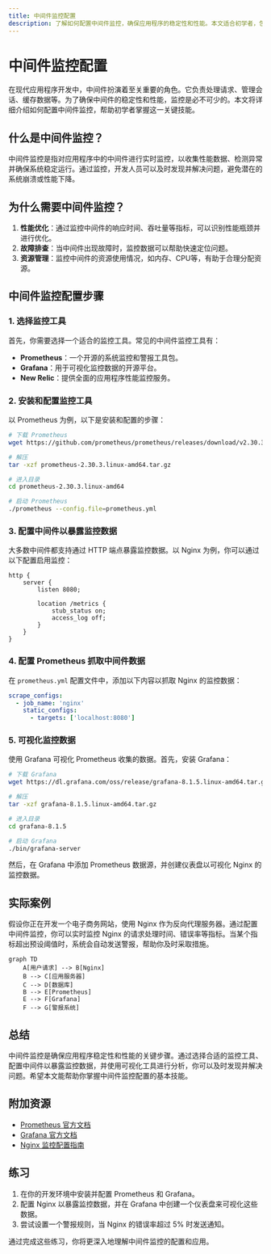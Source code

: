 ```yaml
---
title: 中间件监控配置
description: 了解如何配置中间件监控，确保应用程序的稳定性和性能。本文适合初学者，包含代码示例和实际案例。
---
```


# 中间件监控配置

在现代应用程序开发中，中间件扮演着至关重要的角色。它负责处理请求、管理会话、缓存数据等。为了确保中间件的稳定性和性能，监控是必不可少的。本文将详细介绍如何配置中间件监控，帮助初学者掌握这一关键技能。

## 什么是中间件监控？

中间件监控是指对应用程序中的中间件进行实时监控，以收集性能数据、检测异常并确保系统稳定运行。通过监控，开发人员可以及时发现并解决问题，避免潜在的系统崩溃或性能下降。

## 为什么需要中间件监控？

1. **性能优化**：通过监控中间件的响应时间、吞吐量等指标，可以识别性能瓶颈并进行优化。
2. **故障排查**：当中间件出现故障时，监控数据可以帮助快速定位问题。
3. **资源管理**：监控中间件的资源使用情况，如内存、CPU等，有助于合理分配资源。

## 中间件监控配置步骤

### 1. 选择监控工具

首先，你需要选择一个适合的监控工具。常见的中间件监控工具有：

- **Prometheus**：一个开源的系统监控和警报工具包。
- **Grafana**：用于可视化监控数据的开源平台。
- **New Relic**：提供全面的应用程序性能监控服务。

### 2. 安装和配置监控工具

以 Prometheus 为例，以下是安装和配置的步骤：

```bash
# 下载 Prometheus
wget https://github.com/prometheus/prometheus/releases/download/v2.30.3/prometheus-2.30.3.linux-amd64.tar.gz

# 解压
tar -xzf prometheus-2.30.3.linux-amd64.tar.gz

# 进入目录
cd prometheus-2.30.3.linux-amd64

# 启动 Prometheus
./prometheus --config.file=prometheus.yml
```

### 3. 配置中间件以暴露监控数据

大多数中间件都支持通过 HTTP 端点暴露监控数据。以 Nginx 为例，你可以通过以下配置启用监控：

```nginx
http {
    server {
        listen 8080;

        location /metrics {
            stub_status on;
            access_log off;
        }
    }
}
```

### 4. 配置 Prometheus 抓取中间件数据

在 `prometheus.yml` 配置文件中，添加以下内容以抓取 Nginx 的监控数据：

```yaml
scrape_configs:
  - job_name: 'nginx'
    static_configs:
      - targets: ['localhost:8080']
```

### 5. 可视化监控数据

使用 Grafana 可视化 Prometheus 收集的数据。首先，安装 Grafana：

```bash
# 下载 Grafana
wget https://dl.grafana.com/oss/release/grafana-8.1.5.linux-amd64.tar.gz

# 解压
tar -xzf grafana-8.1.5.linux-amd64.tar.gz

# 进入目录
cd grafana-8.1.5

# 启动 Grafana
./bin/grafana-server
```

然后，在 Grafana 中添加 Prometheus 数据源，并创建仪表盘以可视化 Nginx 的监控数据。

## 实际案例

假设你正在开发一个电子商务网站，使用 Nginx 作为反向代理服务器。通过配置中间件监控，你可以实时监控 Nginx 的请求处理时间、错误率等指标。当某个指标超出预设阈值时，系统会自动发送警报，帮助你及时采取措施。

```mermaid
graph TD
    A[用户请求] --> B[Nginx]
    B --> C[应用服务器]
    C --> D[数据库]
    B --> E[Prometheus]
    E --> F[Grafana]
    F --> G[警报系统]
```

## 总结

中间件监控是确保应用程序稳定性和性能的关键步骤。通过选择合适的监控工具、配置中间件以暴露监控数据，并使用可视化工具进行分析，你可以及时发现并解决问题。希望本文能帮助你掌握中间件监控配置的基本技能。

## 附加资源

- [Prometheus 官方文档](https://prometheus.io/docs/)
- [Grafana 官方文档](https://grafana.com/docs/)
- [Nginx 监控配置指南](https://nginx.org/en/docs/)

## 练习

1. 在你的开发环境中安装并配置 Prometheus 和 Grafana。
2. 配置 Nginx 以暴露监控数据，并在 Grafana 中创建一个仪表盘来可视化这些数据。
3. 尝试设置一个警报规则，当 Nginx 的错误率超过 5% 时发送通知。

通过完成这些练习，你将更深入地理解中间件监控的配置和应用。